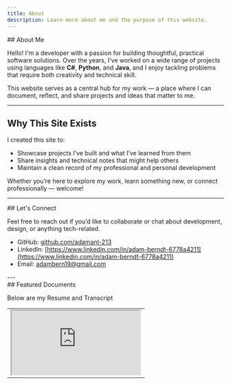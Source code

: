 ```yaml
---
title: About
description: Learn more about me and the purpose of this website.
---
```

<section id="top"></section>
## About Me

Hello! I&apos;m a developer with a passion for building thoughtful, practical software solutions. Over the years, I’ve worked on a wide range of projects using languages like **C#**, **Python**, and **Java**, and I enjoy tackling problems that require both creativity and technical skill.

This website serves as a central hub for my work — a place where I can document, reflect, and share projects and ideas that matter to me.

---

## Why This Site Exists

I created this site to:

- Showcase projects I’ve built and what I’ve learned from them
- Share insights and technical notes that might help others
- Maintain a clean record of my professional and personal development

Whether you’re here to explore my work, learn something new, or connect professionally — welcome!

---

<section id="socials-section">
## Let's Connect

Feel free to reach out if you’d like to collaborate or chat about development, design, or anything tech-related.

- GitHub: [github.com/adamant-213](https://github.com/adamant-213)
- LinkedIn: [https://www.linkedin.com/in/adam-berndt-6778a4211](https://www.linkedin.com/in/adam-berndt-6778a4211)
- Email: adambern19@gmail.com
</section>
---

<section id="info-section" className="space-y-8">
## Featured Documents

<div className="mb-4">
  <p className="text-gray-700 dark:text-gray-300">
    Below are my Resume and Transcript 
  </p>
</div>
</section>
<table className="w-full border-collapse">
  <tbody>
    <tr>
      <td className="p-2 align-top w-2/3">
        <div className="relative w-full" style={{ paddingTop: "56.25%" }}>
          <iframe
            src="https://drive.google.com/file/d/1iuWSJQvUVEnHQ5ckmoiY7Er3Lym4-6hg/preview"
            className="absolute top-0 left-0 w-full h-full border-0"
            allow="autoplay"
          />
        </div>
      </td>
      <td className="p-4 align-top w-1/3">
        <h4 className="text-lg font-semibold mb-2">Resume</h4>
        <p className="text-gray-700 dark:text-gray-300">
          Highlighting my prior work experience, this resume aims to capture the wide breadth of my skillset
        </p>
      </td>
    </tr>
    <tr>
      <td className="p-2 align-top w-2/3">
        <div className="relative w-full" style={{ paddingTop: "56.25%" }}>
          <iframe
            src="https://drive.google.com/file/d/1gCtEJSBFQAflV-5Hs26BwFZhVToW2ByV/preview"
            className="absolute top-0 left-0 w-full h-full border-0"
            allow="autoplay"
          />
        </div>
      </td>
      <td className="p-4 align-top w-1/3">
        <h4 className="text-lg font-semibold mb-2">Academic Transcript</h4>
        <p className="text-gray-700 dark:text-gray-300">
          This is my academic transcript from Purdue. While I did graduate May 2023, I went back to college to explore electrical engineering for a short time after.
        </p>
      </td>
    </tr>
  </tbody>
</table>
